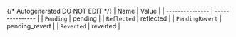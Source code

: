 {/* Autogenerated DO NOT EDIT  */}
| Name            | Value           |
| --------------- | --------------- |
| `Pending`       | pending         |
| `Reflected`     | reflected       |
| `PendingRevert` | pending_revert  |
| `Reverted`      | reverted        |